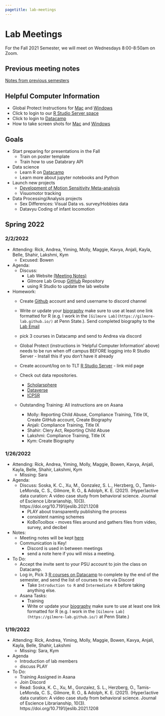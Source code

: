 ```yaml
---
pagetitle: lab-meetings
---
```


# Lab Meetings

For the Fall 2021 Semester, we will meet on Wednesdays 8:00-8:50am on Zoom.

## Previous meeting notes

[Notes from previous semesters](lab-meetings-previous.html)

## Helpful Computer Information

- Global Protect Instructions for [Mac](https://ithelp.ssri.psu.edu/penn-state-vpn-mac) and [Windows ](https://ithelp.ssri.psu.edu/penn-state-vpn)
- Click to login to our [R Studio Server space](https://rstudio.tlt.psu.edu/s/e40b8122db8f5ab27456f/)
- Click to login to [Datacamp](https://www.datacamp.com/)
- How to take screen shots for [Mac](https://support.apple.com/en-us/HT201361) and [Windows](https://www.howtogeek.com/226280/how-to-take-screenshots-in-windows-10/)

## Goals

- Start preparing for presentations in the Fall  
    - Train on poster template
    - Train how to use Databrary API
- Data science
    - Learn R on [Datacamp](https://www.datacamp.com/)
    - Learn more about jupyter notebooks and Python
- Launch new projects
    - [Development of Motion Sensitivity Meta-analysis](https://github.com/gilmore-lab/motion-metaanalysis)
    - Visuomotor tracking
- Data Processing/Analysis projects
    - Sex Differences: Visual Data vs. survey/Hobbies data
    - Datavyu Coding of infant locomotion
    
## Spring 2022

### 2/2/2022
- Attending: Rick, Andrea, Yiming, Molly, Maggie, Kavya, Anjali, Kayla, Belle, Shahir, Lakshmi, Kym
  - Excused: Bowen

- Agenda:
  - Discuss:
    - Lab Website [(Meeting Notes)](https://gilmore-lab.github.io/lab-meetings.html)
    - Gilmore Lab Group [GitHub](https://github.com/gilmore-lab) Repository
    - using R Studio to update the lab website
   
- Homework:
  - Create [Github](https://github.com/) account and send username to discord channel
  - Write or update your [biography](https://gilmore-lab.github.io/who-we-are.html) make sure to use at least one link formatted for R (e.g. I work in the `[Gilmore Lab](https://gilmore-lab.github.io/)` at Penn State.). Send completed biography to the [Lab Email](psubrainlab@gmail.com)
  - pick 3 courses in Datacamp and send to Andrea via discord
  - Global Protect (instructions in 'Helpful Computer Information' above) needs to be run when off campus BEFORE logging into R Studio Server - Install this if you don't have it already
  - Create account/log on to TLT [R Studio Server](https://lat.tlt.psu.edu/home/remoteaccess/oss-web-apps/) - link mid page
    
  - Check out data repositories.  
    - [Scholarsphere](https://scholarsphere.psu.edu/)
    - [Dataverse](https://dataverse.org/)
    - [ICPSR](https://www.icpsr.umich.edu/web/pages/)
  - Outstanding Training: All instructions are on Asana
    - Molly: Reporting Child Abuse, Compliance Training, Title IX, Create GitHub account, Create Biography
    - Anjali: Compliance Training, Title IX
    - Shahir: Clery Act, Reporting Child Abuse
    - Lakshmi: Compliance Training, Title IX
    - Kym: Create Biography

### 1/26/2022


- Attending: Rick, Andrea, Yiming, Molly, Maggie, Bowen, Kavya, Anjali, Kayla, Belle, Shahir, Lakshmi, Kym
  - Missing: Sara
  
- Agenda:
  - Discuss: Soska, K. C., Xu, M., Gonzalez, S. L., Herzberg, O., Tamis-LeMonda, C. S., Gilmore, R. O., & Adolph, K. E. (2021). (Hyper)active data curation: A video case study from behavioral science. Journal of Escience Librarianship, 10(3). https://doi.org/10.7191/jeslib.2021.1208
    - PLAY about transparently publishing the process 
    - consistent naming schemes 
    - KoBoToolbox - moves files around and gathers files from video, survey, and decibel
    
- Notes:
  - Meeting notes will be kept [here](https://gilmore-lab.github.io/lab-meetings.html)
  - Communication is Key!
    - Discord is used in between meetings
    - send a note here if you will miss a meeting.

- To Do:
  - Accept the invite sent to your PSU account to join the class on Datacamp.
  - Log in, Pick 3 [R courses on Datacamp](https://app.datacamp.com/learn/courses?technologies=R) to complete by the end of the semester, and send the list of courses to me via Discord
    - Take `Introduction to R` and `Intermediate R` before taking anything else.
  - Asana Tasks:
    - Training
    - Write or update your [biography](https://gilmore-lab.github.io/who-we-are.html) make sure to use at least one link formatted for R (e.g. I work in the `[Gilmore Lab](https://gilmore-lab.github.io/)` at Penn State.)


### 1/19/2022

- Attending: Rick, Andrea, Yiming, Molly, Maggie, Bowen, Kavya, Anjali, Kayla, Belle, Shahir, Lakshmi
  - Missing: Sara, Kym
- Agenda
  - Introduction of lab members
  - discuss PLAY

- To Do:
  - Training Assigned in Asana
  - Join Discord
  - Read: Soska, K. C., Xu, M., Gonzalez, S. L., Herzberg, O., Tamis-LeMonda, C. S., Gilmore, R. O., & Adolph, K. E. (2021). (Hyper)active data curation: A video case study from behavioral science. Journal of Escience Librarianship, 10(3). https://doi.org/10.7191/jeslib.2021.1208 


